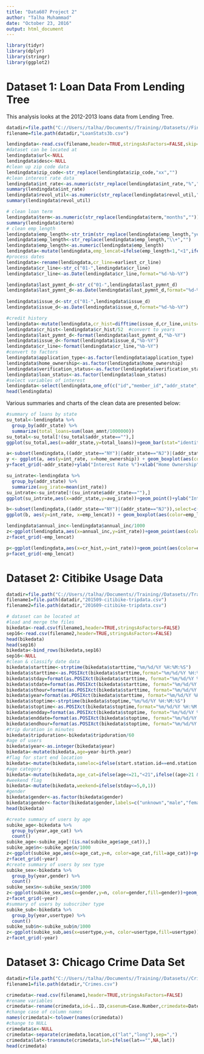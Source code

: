 ---
title: "Data607 Project 2"
author: "Talha Muhammad"
date: "October 23, 2016"
output: html_document
---
```{r setup, warning=FALSE,message=FALSE}
library(tidyr)
library(dplyr)
library(stringr)
library(ggplot2)
```

# Dataset 1: Loan Data From Lending Tree
       
This analysis looks at the 2012-2013 loans data from Lending Tree. 

```{r filepath, include=FALSE}
datadir=file.path("C://Users//talha//Documents//Training//Datasets//Financial//Lendingclub//")
filename=file.path(datadir,"LoanStats3b.csv")
```


```{r cleandata, warning=FALSE,message=FALSE}
lendingdata<-read.csv(filename,header=TRUE,stringsAsFactors=FALSE,skip=1)
#dataset can be located at
lendingdata$url<-NULL
lendingdata$desc<-NULL
#clean up zip code data
lendingdata$zip_code<-str_replace(lendingdata$zip_code,"xx","")
#clean interest rate data
lendingdata$int_rate<-as.numeric(str_replace(lendingdata$int_rate,"%",""))
summary(lendingdata$int_rate)
lendingdata$revol_util<-as.numeric(str_replace(lendingdata$revol_util,"%",""))
summary(lendingdata$revol_util)

# clean loan term
lendingdata$term<-as.numeric(str_replace(lendingdata$term,"months",""))
summary(lendingdata$term)
# clean emp_length
lendingdata$emp_length<-str_trim(str_replace(lendingdata$emp_length,"years",""),"both")
lendingdata$emp_length<-str_replace(lendingdata$emp_length,"\\+","")
lendingdata$emp_length<-as.numeric(lendingdata$emp_length)
lendingdata<-mutate(lendingdata,emp_lencat=ifelse(emp_length<1,"<1",ifelse(((emp_length>=1)&(emp_length<3)),"1-3",ifelse(((emp_length>=3)&(emp_length<5)),"3-5",ifelse(((emp_length>=5)&(emp_length<=9)),"5-9",ifelse(emp_length>9,"10+",NA))))))
#process dates
lendingdata<-rename(lendingdata,cr_line=earliest_cr_line)
lendingdata$cr_line<-str_c("01-",lendingdata$cr_line)
lendingdata$cr_line<-as.Date(lendingdata$cr_line,format="%d-%b-%Y")

lendingdata$last_pymnt_d<-str_c("01-",lendingdata$last_pymnt_d)
lendingdata$last_pymnt_d<-as.Date(lendingdata$last_pymnt_d,format="%d-%b-%Y")
 
lendingdata$issue_d<-str_c("01-",lendingdata$issue_d)
lendingdata$issue_d<-as.Date(lendingdata$issue_d,format="%d-%b-%Y")

#credit history
lendingdata<-mutate(lendingdata,cr_hist=difftime(issue_d,cr_line,units=c("weeks")))
lendingdata$cr_hist<-lendingdata$cr_hist/52  #convert to years
lendingdata$last_pymnt_d<-format(lendingdata$last_pymnt_d,"%b-%Y")
lendingdata$issue_d<-format(lendingdata$issue_d,"%b-%Y") 
lendingdata$cr_line<-format(lendingdata$cr_line,"%b-%Y")
#convert to factors
lendingdata$application_type<-as.factor(lendingdata$application_type)
lendingdata$home_ownership<-as.factor(lendingdata$home_ownership)
lendingdata$verification_status<-as.factor(lendingdata$verification_status)
lendingdata$loan_status<-as.factor(lendingdata$loan_status)
#select variables of interest
lendingdata<-select(lendingdata,one_of(c("id","member_id","addr_state","loan_amnt","int_rate","term","installment","emp_length","home_ownership","annual_inc","cr_hist","issue_d","cr_line","last_pymnt_d","verification_status","loan_status","emp_length","emp_lencat")))
head(lendingdata)

```
       
       
Various summaries and charts of the clean data are presented below:        
```{r summary_analysis}
#summary of loans by state
su_total<-lendingdata %>% 
  group_by(addr_state) %>% 
  summarize(total_loans=sum(loan_amnt/1000000))
su_total<-su_total[!(su_total$addr_state==""),]
ggplot(su_total,aes(x=addr_state,y=total_loans))+geom_bar(stat="identity")+ylab("Total Loans (in Millions)")+theme(axis.text.x=element_text(size=8,angle=90))+ xlab("US State")+ggtitle("Total Loans by State (in Millions)")

a<-subset(lendingdata,((addr_state=="NY")|(addr_state=="NJ")|(addr_state=="CT")),select=c(addr_state,home_ownership,int_rate))
y <- ggplot(a, aes(y=int_rate, x=home_ownership)) + geom_boxplot(aes(color=home_ownership))
y+facet_grid(~addr_state)+ylab("Interest Rate %")+xlab("Home Ownership")+theme(legend.position="top",axis.text.x=element_text(size=5))+ggtitle("Interest Rates by Home Ownership in Tristate Area")

su_intrate<-lendingdata %>% 
  group_by(addr_state) %>% 
  summarize(avg_irate=mean(int_rate))
su_intrate<-su_intrate[!(su_intrate$addr_state==""),]
ggplot(su_intrate,aes(x=addr_state,y=avg_irate))+geom_point()+ylab("Interest Rate %")+xlab("US State")+ggtitle("Average Interest Rate by State")+theme(axis.text.x=element_text(size=8,angle=90))

b<-subset(lendingdata,((addr_state=="NY")|(addr_state=="NJ")),select=c(addr_state,emp_lencat,int_rate))
ggplot(b, aes(y=int_rate, x=emp_lencat)) + geom_boxplot(aes(color=emp_lencat))+ylab("Interest Rate %")+xlab("Employment Length")

lendingdata$annual_inc<-lendingdata$annual_inc/1000
z<-ggplot(lendingdata,aes(x=annual_inc,y=int_rate))+geom_point(aes(color=emp_lencat))+ylab("Interest Rate %")+xlab("Annual Income in Ths dollars")+ggtitle("Loan Interest Rates by Employment Category and Income")
z+facet_grid(~emp_lencat)

p<-ggplot(lendingdata,aes(x=cr_hist,y=int_rate))+geom_point(aes(color=emp_lencat))+ylab("Interest Rate %")+xlab("Credit History in Years")+ggtitle("Loan Interest Rates by Credit History and Employment")+scale_x_continuous(breaks=seq(0,75,15))
p+facet_grid(~emp_lencat)
```

# Dataset 2: Citibike Usage Data
```{r citibike filepath, warning=FALSE,message=FALSE}
datadir=file.path("C://Users//talha//Documents//Training//Datasets//Transportation//Citibike//")
filename1=file.path(datadir,"201509-citibike-tripdata.csv")
filename2=file.path(datadir,"201609-citibike-tripdata.csv")
```


```{r citibike cleandata, warning=FALSE,message=FALSE}
# dataset can be located at
#load and merge the files
bikedata<-read.csv(filename1,header=TRUE,stringsAsFactors=FALSE)
sep16<-read.csv(filename2,header=TRUE,stringsAsFactors=FALSE)
head(bikedata)
head(sep16)
bikedata<-bind_rows(bikedata,sep16)
sep16<-NULL
#clean & classify date data
bikedata$starttime<-strptime(bikedata$starttime,"%m/%d/%Y %H:%M:%S")
bikedata$starttime<-as.POSIXct(bikedata$starttime,format="%m/%d/%Y %H:%M:%S")
bikedata$stday=format(as.POSIXct(bikedata$starttime, format="%m/%d/%Y %H:%M:%S"), format="%u")
bikedata$stdate=format(as.POSIXct(bikedata$starttime, format="%m/%d/%Y %H:%M:%S"), format="%F")
bikedata$sthour=format(as.POSIXct(bikedata$starttime, format="%m/%d/%Y %H:%M:%S"), format="%H")
bikedata$year=format(as.POSIXct(bikedata$starttime, format="%m/%d/%Y %H:%M:%S"), format="%Y")
bikedata$stoptime<-strptime(bikedata$stoptime,"%m/%d/%Y %H:%M:%S")
bikedata$stoptime<-as.POSIXct(bikedata$stoptime,format="%m/%d/%Y %H:%M:%S")
bikedata$endday=format(as.POSIXct(bikedata$stoptime, format="%m/%d/%Y %H:%M:%S"), format="%u")
bikedata$enddate=format(as.POSIXct(bikedata$stoptime, format="%m/%d/%Y %H:%M:%S"), format="%F")
bikedata$endhour=format(as.POSIXct(bikedata$stoptime, format="%m/%d/%Y %H:%M:%S"), format="%H")
#trip duration in minutes
bikedata$tripduration<-bikedata$tripduration/60
#age of users
bikedata$year<-as.integer(bikedata$year)
bikedata<-mutate(bikedata,age=year-birth.year)
#flag for start end location
bikedata<-mutate(bikedata,sameloc=ifelse(start.station.id==end.station.id,1,0))
#age category
bikedata<-mutate(bikedata,age_cat=ifelse(age<=21,"<21",ifelse((age>21 & age<=29),"21-29",ifelse((age>29&age<=39),"30-39",ifelse((age>39&age<=49),"40-49",ifelse(age>50,"50+",NA))))))
#weekend flag 
bikedata<-mutate(bikedata,weekend=ifelse(stday<=5,0,1))
#gender 
bikedata$gender<-as.factor(bikedata$gender)
bikedata$gender<-factor(bikedata$gender,labels=c("unknown","male","female"))
head(bikedata)
```


```{r citibike summary}
#create summary of users by age
subike_age<-bikedata %>% 
  group_by(year,age_cat) %>% 
  count()
subike_age<-subike_age[!(is.na(subike_age$age_cat)),]
subike_age$n<-subike_age$n/1000
z<-ggplot(subike_age,aes(x=age_cat,y=n, color=age_cat,fill=age_cat))+geom_bar(stat="identity")+ylab("Users in Thousands")+theme(axis.text.x=element_text(size=8,angle=90))+ xlab("Age Category")+ggtitle("Users in Sept 2015 vs Sept 2016")
z+facet_grid(~year)
#create summary of users by sex type
subike_sex<-bikedata %>% 
  group_by(year,gender) %>% 
  count()
subike_sex$n<-subike_sex$n/1000
z<-ggplot(subike_sex,aes(x=gender,y=n, color=gender,fill=gender))+geom_bar(stat="identity")+ylab("Users in Thousands")+theme(axis.text.x=element_text(size=8,angle=90))+ xlab("User Sex")+ggtitle("Users in Sept 2015 vs Sept 2016")
z+facet_grid(~year)
#summary of users by subscriber type
subike_sub<-bikedata %>% 
  group_by(year,usertype) %>% 
  count()
subike_sub$n<-subike_sub$n/1000
z<-ggplot(subike_sub,aes(x=usertype,y=n, color=usertype,fill=usertype))+geom_bar(stat="identity")+ylab("Users in Thousands")+theme(axis.text.x=element_text(size=8,angle=90))+ xlab("User Type")+ggtitle("Users in Sept 2015 vs Sept 2016")
z+facet_grid(~year)
```

# Dataset 3: Chicago Crime Data Set
```{r Chicago crime filepath, warning=FALSE,message=FALSE}
datadir=file.path("C://Users//talha//Documents//Training//Datasets//Crime//Chicago//")
filename1=file.path(datadir,"Crimes.csv")
```

```{r Crime datacleaning}
crimedata<-read.csv(filename1,header=TRUE,stringsAsFactors=FALSE)
#rename variables
crimedata<-rename(crimedata,id=ï..ID,casenum=Case.Number,crimedate=Date,primary=Primary.Type,area=Community.Area,loc_type=Location.Description,fbicode=FBI.Code,x_loc=X.Coordinate,y_loc=Y.Coordinate,last_update=Updated.On)
#change case of column names
names(crimedata)<-tolower(names(crimedata))
#change to NULL
crimedata$x<-NULL
crimedata<-separate(crimedata,location,c("lat","long"),sep=",")
crimedata$lat<-transmute(crimedata,lat=ifelse(lat=="",NA,lat))
head(crimedata)
```